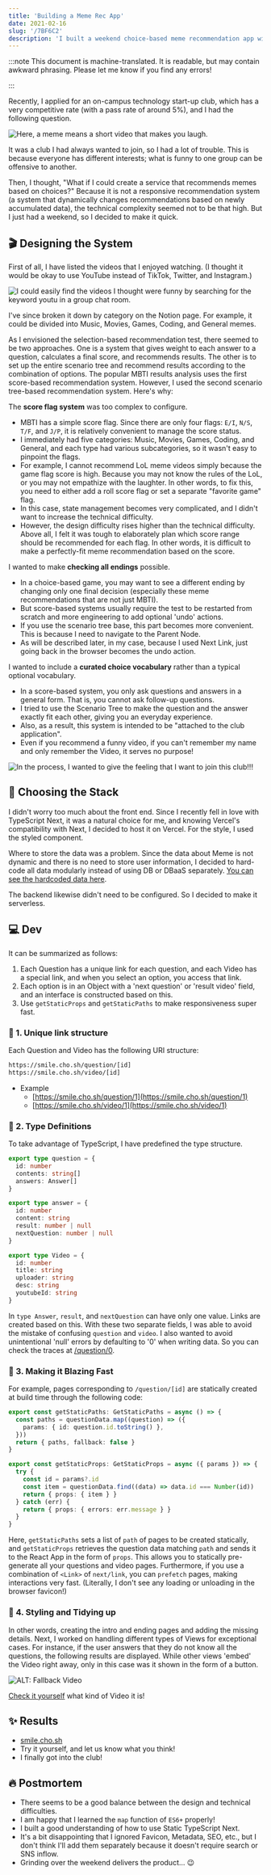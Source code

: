 ```yaml
---
title: 'Building a Meme Rec App'
date: 2021-02-16
slug: '/7BF6C2'
description: 'I built a weekend choice‑based meme recommendation app with Next.js: scenario tree design, static generation, and UX notes'
---
```


:::note
This document is machine-translated.
It is readable, but may contain awkward phrasing.
Please let me know if you find any errors!

:::

Recently, I applied for an on-campus technology start-up club, which has a very competitive rate (with a pass rate of around 5%), and I had the following question.

![Here, a meme means a short video that makes you laugh.](./E08CF2.png)

It was a club I had always wanted to join, so I had a lot of trouble. This is because everyone has different interests; what is funny to one group can be offensive to another.

Then, I thought, "What if I could create a service that recommends memes based on choices?" Because it is not a responsive recommendation system (a system that dynamically changes recommendations based on newly accumulated data), the technical complexity seemed not to be that high. But I just had a weekend, so I decided to make it quick.

## 🎬 Designing the System

First of all, I have listed the videos that I enjoyed watching. (I thought it would be okay to use YouTube instead of TikTok, Twitter, and Instagram.)

![I could easily find the videos I thought were funny by searching for the keyword `youtu` in a group chat room.](./949544.jpeg)

I've since broken it down by category on the Notion page. For example, it could be divided into Music, Movies, Games, Coding, and General memes.

As I envisioned the selection-based recommendation test, there seemed to be two approaches. One is a system that gives weight to each answer to a question, calculates a final score, and recommends results. The other is to set up the entire scenario tree and recommend results according to the combination of options. The popular MBTI results analysis uses the first score-based recommendation system. However, I used the second scenario tree-based recommendation system. Here's why:

The **score flag system** was too complex to configure.

- MBTI has a simple score flag. Since there are only four flags: `E/I`, `N/S`, `T/F`, and `J/P`, it is relatively convenient to manage the score status.
- I immediately had five categories: Music, Movies, Games, Coding, and General, and each type had various subcategories, so it wasn't easy to pinpoint the flags.
- For example, I cannot recommend LoL meme videos simply because the game flag score is high. Because you may not know the rules of the LoL, or you may not empathize with the laughter. In other words, to fix this, you need to either add a roll score flag or set a separate "favorite game" flag.
- In this case, state management becomes very complicated, and I didn't want to increase the technical difficulty.
- However, the design difficulty rises higher than the technical difficulty. Above all, I felt it was tough to elaborately plan which score range should be recommended for each flag. In other words, it is difficult to make a perfectly-fit meme recommendation based on the score.

I wanted to make **checking all endings** possible.

- In a choice-based game, you may want to see a different ending by changing only one final decision (especially these meme recommendations that are not just MBTI).
- But score-based systems usually require the test to be restarted from scratch and more engineering to add optional 'undo' actions.
- If you use the scenario tree base, this part becomes more convenient. This is because I need to navigate to the Parent Node.
- As will be described later, in my case, because I used Next Link, just going back in the browser becomes the undo action.

I wanted to include a **curated choice vocabulary** rather than a typical optional vocabulary.

- In a score-based system, you only ask questions and answers in a general form. That is, you cannot ask follow-up questions.
- I tried to use the Scenario Tree to make the question and the answer exactly fit each other, giving you an everyday experience.
- Also, as a result, this system is intended to be "attached to the club application".
- Even if you recommend a funny video, if you can't remember my name and only remember the Video, it serves no purpose!

![In the process, I wanted to give the feeling that I want to join this club!!!](./FC67D9.png)

## 🥞 Choosing the Stack

I didn't worry too much about the front end. Since I recently fell in love with TypeScript Next, it was a natural choice for me, and knowing Vercel's compatibility with Next, I decided to host it on Vercel. For the style, I used the styled component.

Where to store the data was a problem. Since the data about Meme is not dynamic and there is no need to store user information, I decided to hard-code all data modularly instead of using DB or DBaaS separately. [You can see the hardcoded data here](https://github.com/anaclumos/smile/tree/main/src/data).

The backend likewise didn't need to be configured. So I decided to make it serverless.

## 💻 Dev

It can be summarized as follows:

1. Each Question has a unique link for each question, and each Video has a special link, and when you select an option, you access that link.
2. Each option is in an Object with a 'next question' or 'result video' field, and an interface is constructed based on this.
3. Use `getStaticProps` and `getStaticPaths` to make responsiveness super fast.

### 🔗 1. Unique link structure

Each Question and Video has the following URI structure:

```bash
https://smile.cho.sh/question/[id]
https://smile.cho.sh/video/[id]
```

- Example
  - [https://smile.cho.sh/question/1](https://smile.cho.sh/question/1)
  - [https://smile.cho.sh/video/1](https://smile.cho.sh/video/1)

### 💬 2. Type Definitions

To take advantage of TypeScript, I have predefined the type structure.

```ts
export type question = {
  id: number
  contents: string[]
  answers: Answer[]
}

export type answer = {
  id: number
  content: string
  result: number | null
  nextQuestion: number | null
}

export type Video = {
  id: number
  title: string
  uploader: string
  desc: string
  youtubeId: string
}
```

In `type Answer`, `result`, and `nextQuestion` can have only one value. Links are created based on this. With these two separate fields, I was able to avoid the mistake of confusing `question` and `video`. I also wanted to avoid unintentional 'null' errors by defaulting to '0' when writing data. So you can check the traces at [/question/0](https://smile.cho.sh/question/0).

### 🚀 3. Making it Blazing Fast

For example, pages corresponding to `/question/[id]` are statically created at build time through the following code:

```ts
export const getStaticPaths: GetStaticPaths = async () => {
  const paths = questionData.map((question) => ({
    params: { id: question.id.toString() },
  }))
  return { paths, fallback: false }
}

export const getStaticProps: GetStaticProps = async ({ params }) => {
  try {
    const id = params?.id
    const item = questionData.find((data) => data.id === Number(id))
    return { props: { item } }
  } catch (err) {
    return { props: { errors: err.message } }
  }
}
```

Here, `getStaticPaths` sets a list of `path` of pages to be created statically, and `getStaticProps` retrieves the question data matching `path` and sends it to the React App in the form of `props`. This allows you to statically pre-generate all your questions and video pages. Furthermore, if you use a combination of `<Link>` of `next/link`, you can `prefetch` pages, making interactions very fast. (Literally, I don't see any loading or unloading in the browser favicon!)

### 💅 4. Styling and Tidying up

In other words, creating the intro and ending pages and adding the missing details. Next, I worked on handling different types of Views for exceptional cases. For instance, if the user answers that they do not know all the questions, the following results are displayed. While other views 'embed' the Video right away, only in this case was it shown in the form of a button.



![ALT: Fallback Video](./BE3DA7.png)



[Check it yourself](https://smile.cho.sh/video/999) what kind of Video it is!




## ✨ Results

- [smile.cho.sh](https://smile.cho.sh)
- Try it yourself, and let us know what you think!
- I finally got into the club!

## 🔥 Postmortem

- There seems to be a good balance between the design and technical difficulties.
- I am happy that I learned the `map` function of `ES6+` properly!
- I built a good understanding of how to use Static TypeScript Next.
- It's a bit disappointing that I ignored Favicon, Metadata, SEO, etc., but I don't think I'll add them separately because it doesn't require search or SNS inflow.
- Grinding over the weekend delivers the product... 😉
